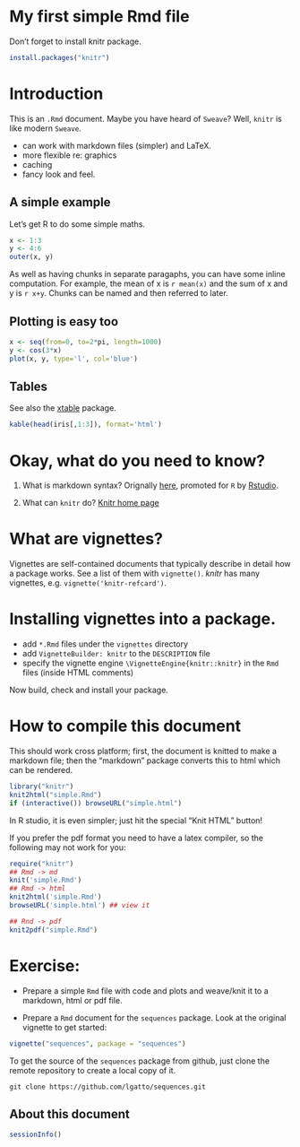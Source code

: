 # My first simple Rmd file

Don't forget to install knitr package.

```r
install.packages("knitr")
```

# Introduction

This is an `.Rmd` document.  Maybe you have heard of `Sweave`?
Well, `knitr` is like modern `Sweave`.

* can work with markdown files (simpler) and LaTeX.
* more flexible re: graphics
* caching
* fancy look and feel.

## A simple example

Let's get R to do some simple maths.

```r
x <- 1:3
y <- 4:6
outer(x, y)
```
As well as having chunks in separate paragaphs, you can have some
inline computation.  For example, the mean of x is `r mean(x)` and
the sum of x and y is `r x+y`.  Chunks can be named and then
referred to later.

## Plotting is easy too

```r
x <- seq(from=0, to=2*pi, length=1000)
y <- cos(3*x)
plot(x, y, type='l', col='blue')
```

## Tables 

See also the [xtable](http://cran.r-project.org/web/packages/xtable/)
package.

```r
kable(head(iris[,1:3]), format='html')
```

# Okay, what do you need to know?


1. What is markdown syntax? Orignally
   [here](http://daringfireball.net/projects/markdown), promoted for
   `R` by [Rstudio](http://rmarkdown.rstudio.com/).

2. What can `knitr` do? [Knitr home page](http://yihui.name/knitr/)


# What are vignettes?

Vignettes are self-contained documents that typically describe in
detail how a package works.  See a list of them with `vignette()`.
*knitr* has many vignettes, e.g. `vignette('knitr-refcard')`.

# Installing vignettes into a package.

- add `*.Rmd` files under the `vignettes` directory
- add `VignetteBuilder: knitr` to the `DESCRIPTION` file
- specify the vignette engine `\VignetteEngine{knitr::knitr}` in the
  `Rmd` files (inside HTML comments)

Now build, check and install your package.

# How to compile this document

This should work cross platform; first, the document is knitted to
make a markdown file; then the "markdown" package converts this to
html which can be rendered.

```r
library("knitr")
knit2html("simple.Rmd")
if (interactive()) browseURL("simple.html")
```

In R studio, it is even simpler; just hit the special "Knit HTML"
button!

If you prefer the pdf format you need to have a latex compiler, so the
following may not work for you:

```r
require("knitr")
## Rmd -> md
knit('simple.Rmd')
## Rmd -> html
knit2html('simple.Rmd')
browseURL('simple.html') ## view it

## Rnd -> pdf
knit2pdf("simple.Rmd")
```
# Exercise:

- Prepare a simple `Rmd` file with code and plots and weave/knit it to
a markdown, html or pdf file.

- Prepare a `Rmd` document for the `sequences` package. Look at the
original vignette to get started:

```r
vignette("sequences", package = "sequences")
```

To get the source of the `sequences` package from github, just clone
the remote repository to create a local copy of it.

```
git clone https://github.com/lgatto/sequences.git
```

## About this document

```r
sessionInfo()
```
